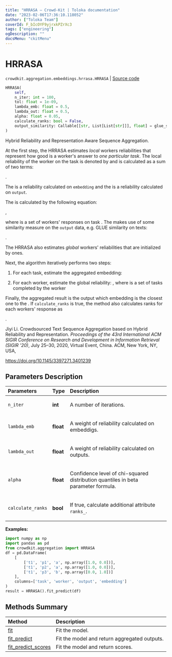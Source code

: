 ```yaml
---
title: "HRRASA — Crowd-Kit | Toloka documentation"
date: "2023-02-06T17:36:10.118052"
author: ["Toloka Team"]
coverId: F_bIcOYF9yjrxkPZrXc3
tags: ["engineering"]
ogDescription: ""
docsMenu: "ckitMenu"
---
```


# HRRASA
`crowdkit.aggregation.embeddings.hrrasa.HRRASA` | [Source code](https://github.com/Toloka/crowd-kit/blob/v1.2.0/crowdkit/aggregation/embeddings/hrrasa.py#L27)

```python
HRRASA(
    self,
    n_iter: int = 100,
    tol: float = 1e-09,
    lambda_emb: float = 0.5,
    lambda_out: float = 0.5,
    alpha: float = 0.05,
    calculate_ranks: bool = False,
    output_similarity: Callable[[str, List[List[str]]], float] = glue_similarity
)
```

Hybrid Reliability and Representation Aware Sequence Aggregation.

At the first step, the HRRASA estimates *local* workers reliabilities that represent how good is a
worker's answer to *one particular task*. The local reliability of the worker <Formula withoutContainer={true} content="$k$"/> on the task <Formula withoutContainer={true} content="$i$"/> is
denoted by <Formula withoutContainer={true} content="$\gamma_i^k$"/> and is calculated as a sum of two terms:

<Formula withoutContainer={true} content="$\gamma_i^k = \lambda_{emb}\gamma_{i,emb}^k + \lambda_{out}\gamma_{i,out}^k, \; \lambda_{emb} + \lambda_{out} = 1$"/>.

The <Formula withoutContainer={true} content="$\gamma_{i,emb}^k$"/> is a reliability calculated on `embedding` and the <Formula withoutContainer={true} content="$\gamma_{i,seq}^k$"/> is a reliability calculated on `output`.

The <Formula withoutContainer={true} content="$\gamma_{i,emb}^k$"/> is calculated by the following equation:

<Formula withoutContainer={true} content="$\gamma_{i,emb}^k = \frac{1}{|\mathcal{U}_i| - 1}\sum_{a_i^{k'} \in \mathcal{U}_i, k \neq k'}\exp\left(\frac{\|e_i^k-e_i^{k'}\|^2}{\|e_i^k\|^2\|e_i^{k'}\|^2}\right)$"/>,

where <Formula withoutContainer={true} content="$\mathcal{U_i}$"/> is a set of workers' responses on task <Formula withoutContainer={true} content="$i$"/>. The <Formula withoutContainer={true} content="$\gamma_{i,out}^k$"/> makes use
of some similarity measure <Formula withoutContainer={true} content="$sim$"/> on the `output` data, e.g. GLUE similarity on texts:

<Formula withoutContainer={true} content="$\gamma_{i,out}^k = \frac{1}{|\mathcal{U}_i| - 1}\sum_{a_i^{k'} \in \mathcal{U}_i, k \neq k'}sim(a_i^k, a_i^{k'})$"/>.

The HRRASA also estimates *global* workers' reliabilities <Formula withoutContainer={true} content="$\beta$"/> that are initialized by ones.

Next, the algorithm iteratively performs two steps:

1. For each task, estimate the aggregated embedding: <Formula withoutContainer={true} content="$\hat{e}_i = \frac{\sum_k \gamma_i^k
\beta_k e_i^k}{\sum_k \gamma_i^k \beta_k}$"/>

2. For each worker, estimate the global reliability: <Formula withoutContainer={true} content="$\beta_k = \frac{\chi^2_{(\alpha/2,
|\mathcal{V}_k|)}}{\sum_i\left(\|e_i^k - \hat{e}_i\|^2/\gamma_i^k\right)}$"/>, where <Formula withoutContainer={true} content="$\mathcal{V}_k$"/>
is a set of tasks completed by the worker <Formula withoutContainer={true} content="$k$"/>

Finally, the aggregated result is the output which embedding is
the closest one to the <Formula withoutContainer={true} content="$\hat{e}_i$"/>. If `calculate_ranks` is true, the method also calculates ranks for
each workers' response as

<Formula withoutContainer={true} content="$s_i^k = \beta_k \exp\left(-\frac{\|e_i^k - \hat{e}_i\|^2}{\|e_i^k\|^2\|\hat{e}_i\|^2}\right) + \gamma_i^k$"/>.

Jiyi Li. Crowdsourced Text Sequence Aggregation based on Hybrid Reliability and Representation.
*Proceedings of the 43rd International ACM SIGIR Conference on Research and Development
in Information Retrieval (SIGIR ’20)*, July 25–30, 2020, Virtual Event, China. ACM, New York, NY, USA,

<https://doi.org/10.1145/3397271.3401239>

## Parameters Description

| Parameters | Type | Description |
| :----------| :----| :-----------|
`n_iter`|**int**|<p>A number of iterations.</p>
`lambda_emb`|**float**|<p>A weight of reliability calculated on embeddigs.</p>
`lambda_out`|**float**|<p>A weight of reliability calculated on outputs.</p>
`alpha`|**float**|<p>Confidence level of chi-squared distribution quantiles in beta parameter formula.</p>
`calculate_ranks`|**bool**|<p>If true, calculate additional attribute `ranks_`.</p>

**Examples:**

```python
import numpy as np
import pandas as pd
from crowdkit.aggregation import HRRASA
df = pd.DataFrame(
    [
        ['t1', 'p1', 'a', np.array([1.0, 0.0])],
        ['t1', 'p2', 'a', np.array([1.0, 0.0])],
        ['t1', 'p3', 'b', np.array([0.0, 1.0])]
    ],
    columns=['task', 'worker', 'output', 'embedding']
)
result = HRRASA().fit_predict(df)
```
## Methods Summary

| Method | Description |
| :------| :-----------|
[fit](/docs-new/crowd-kit/reference/crowdkit.aggregation.embeddings.hrrasa.HRRASA.fit)| Fit the model.
[fit_predict](/docs-new/crowd-kit/reference/crowdkit.aggregation.embeddings.hrrasa.HRRASA.fit_predict)| Fit the model and return aggregated outputs.
[fit_predict_scores](/docs-new/crowd-kit/reference/crowdkit.aggregation.embeddings.hrrasa.HRRASA.fit_predict_scores)| Fit the model and return scores.
